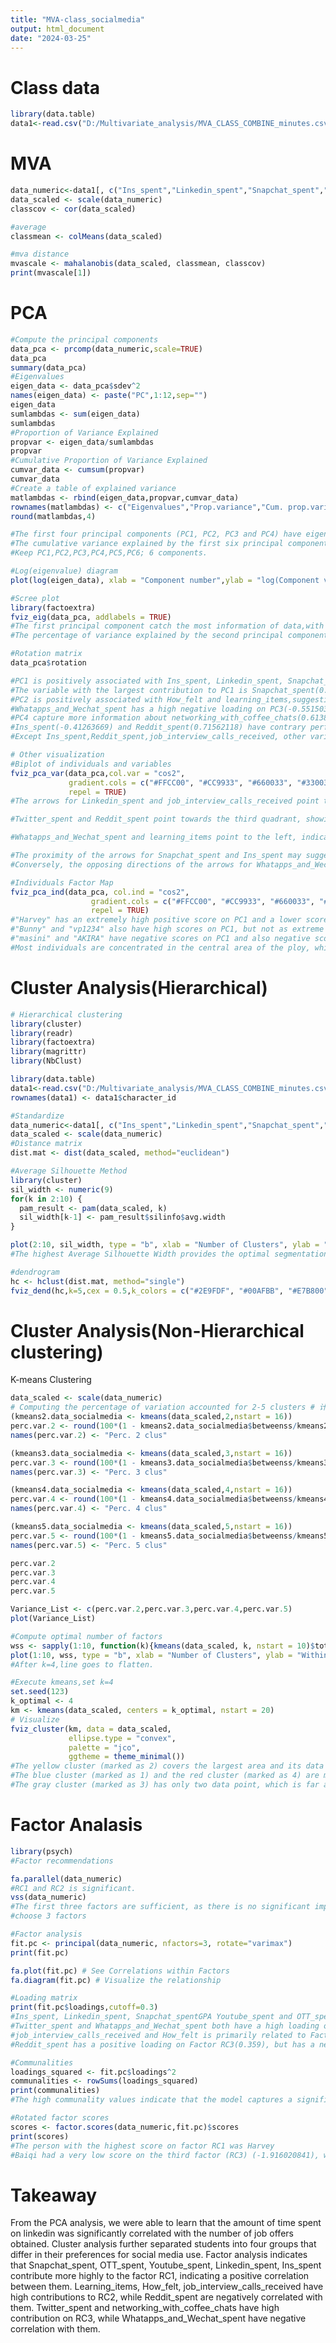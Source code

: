 ---
title: "MVA-class_socialmedia"
output: html_document
date: "2024-03-25"
---

# Class data

```{r}
library(data.table)
data1<-read.csv("D:/Multivariate_analysis/MVA_CLASS_COMBINE_minutes.csv",row.names=1, fill = TRUE)
```

# MVA

```{r }
data_numeric<-data1[, c("Ins_spent","Linkedin_spent","Snapchat_spent","Twitter_spent","Whatapps_and_Wechat_spent","Youtube_spent","OTT_spent","Reddit_spent","job_interview_calls_received","networking_with_coffee_chats","learning_items","How_felt")]
data_scaled <- scale(data_numeric)
classcov <- cor(data_scaled)

#average
classmean <- colMeans(data_scaled)

#mva distance
mvascale <- mahalanobis(data_scaled, classmean, classcov)
print(mvascale[1])

```
# PCA

```{r }

#Compute the principal components
data_pca <- prcomp(data_numeric,scale=TRUE) 
data_pca
summary(data_pca)
#Eigenvalues
eigen_data <- data_pca$sdev^2
names(eigen_data) <- paste("PC",1:12,sep="")
eigen_data
sumlambdas <- sum(eigen_data)
sumlambdas
#Proportion of Variance Explained
propvar <- eigen_data/sumlambdas
propvar
#Cumulative Proportion of Variance Explained
cumvar_data <- cumsum(propvar)
cumvar_data
#Create a table of explained variance
matlambdas <- rbind(eigen_data,propvar,cumvar_data)
rownames(matlambdas) <- c("Eigenvalues","Prop.variance","Cum. prop.variance")
round(matlambdas,4)   

#The first four principal components (PC1, PC2, PC3 and PC4) have eigenvalues greater than 1;
#The cumulative variance explained by the first six principal components amounts to 85.163%, which already surpasses the 85%.
#Keep PC1,PC2,PC3,PC4,PC5,PC6; 6 components.

#Log(eigenvalue) diagram
plot(log(eigen_data), xlab = "Component number",ylab = "log(Component variance)", type="l",main = "Log(eigenvalue) diagram")

#Scree plot
library(factoextra)
fviz_eig(data_pca, addlabels = TRUE)
#The first principal component catch the most information of data,with the percentage of 28.7%.
#The percentage of variance explained by the second principal component sees a significant drop, and then the variance explained by subsequent components gradually levels off.

#Rotation matrix 
data_pca$rotation

#PC1 is positively associated with Ins_spent, Linkedin_spent, Snapchat_spent, Youtube_spent and OTT_spent. On the contrary, PC1 is negative correlated with Twitter_spent, Whatapps_and_Wechat_spent and Reddit_spent.
#The variable with the largest contribution to PC1 is Snapchat_spent(0.47995436) and the least contribution is Reddit_spent(-0.03673098).
#PC2 is positively associated with How_felt and learning_items,suggesting PC2 maybe capture the link of happiness and learning new things.
#Whatapps_and_Wechat_spent has a high negative loading on PC3(-0.55150308),indicating it is negatively associated with PC3.
#PC4 capture more information about networking_with_coffee_chats(0.613829038).
#Ins_spent(-0.41263669) and Reddit_spent(0.71562118) have contrary performance on PC5.
#Except Ins_spent,Reddit_spent,job_interview_calls_received, other variable have positive contribution on PC6.

# Other visualization
#Biplot of individuals and variables
fviz_pca_var(data_pca,col.var = "cos2",
             gradient.cols = c("#FFCC00", "#CC9933", "#660033", "#330033"),
             repel = TRUE)
#The arrows for Linkedin_spent and job_interview_calls_received point towards the first quadrant, indicating they have positive loadings on both PC1 and PC2, suggesting a positive correlation with these components.

#Twitter_spent and Reddit_spent point towards the third quadrant, showing negative loadings on both PC1 and PC2, suggesting they are inversely related to the first two principal components. 

#Whatapps_and_Wechat_spent and learning_items point to the left, indicating negative loadings on PC1, contrasting with Snapchat_spent and Ins_spent. 

#The proximity of the arrows for Snapchat_spent and Ins_spent may suggest a positive correlation between these variables in the dataset. 
#Conversely, the opposing directions of the arrows for Whatapps_and_Wechat_spent and OTT_spent may indicate a negative correlation between these aspects.

#Individuals Factor Map
fviz_pca_ind(data_pca, col.ind = "cos2", 
                  gradient.cols = c("#FFCC00", "#CC9933", "#660033", "#330033"), 
                  repel = TRUE)
#"Harvey" has an extremely high positive score on PC1 and a lower score on PC2, and its color indicates a very high contribution on PC1.
#"Bunny" and "vp1234" also have high scores on PC1, but not as extreme as "Harvey".
#"masini" and "AKIRA" have negative scores on PC1 and also negative scores or scores close to zero on PC2.
#Most individuals are concentrated in the central area of the ploy, which means that their scores on PC1 and PC2 are relatively average.

```

# Cluster Analysis(Hierarchical)

```{r }
# Hierarchical clustering
library(cluster)
library(readr)
library(factoextra)
library(magrittr)
library(NbClust)

library(data.table)
data1<-read.csv("D:/Multivariate_analysis/MVA_CLASS_COMBINE_minutes.csv")
rownames(data1) <- data1$character_id

#Standardize
data_numeric<-data1[, c("Ins_spent","Linkedin_spent","Snapchat_spent","Twitter_spent","Whatapps_and_Wechat_spent","Youtube_spent","OTT_spent","Reddit_spent","job_interview_calls_received","networking_with_coffee_chats","learning_items","How_felt")]
data_scaled <- scale(data_numeric)
#Distance matrix
dist.mat <- dist(data_scaled, method="euclidean")

#Average Silhouette Method
library(cluster)
sil_width <- numeric(9)
for(k in 2:10) {
  pam_result <- pam(data_scaled, k)
  sil_width[k-1] <- pam_result$silinfo$avg.width
}

plot(2:10, sil_width, type = "b", xlab = "Number of Clusters", ylab = "Average Silhouette Width", main = "Average Silhouette Method")
#The highest Average Silhouette Width provides the optimal segmentation of the data,which appears at the position of k=5. However, this value is not very close to 1, indicating that the clustering effect may only be relatively better, but not particularly obvious.

#dendrogram
hc <- hclust(dist.mat, method="single")
fviz_dend(hc,k=5,cex = 0.5,k_colors = c("#2E9FDF", "#00AFBB", "#E7B800", "#FC4E07","#C3B1E1"),color_labels_by_k = TRUE, rect = TRUE, ylab="Distance between students",main="Dendrogram of students")
```

# Cluster Analysis(Non-Hierarchical clustering)
K-means Clustering
```{r}
data_scaled <- scale(data_numeric)
# Computing the percentage of variation accounted for 2-5 clusters # 计算2到5个聚类所解释的变异百分比
(kmeans2.data_socialmedia <- kmeans(data_scaled,2,nstart = 16))
perc.var.2 <- round(100*(1 - kmeans2.data_socialmedia$betweenss/kmeans2.data_socialmedia$totss),1)
names(perc.var.2) <- "Perc. 2 clus"

(kmeans3.data_socialmedia <- kmeans(data_scaled,3,nstart = 16))
perc.var.3 <- round(100*(1 - kmeans3.data_socialmedia$betweenss/kmeans3.data_socialmedia$totss),1)
names(perc.var.3) <- "Perc. 3 clus"

(kmeans4.data_socialmedia <- kmeans(data_scaled,4,nstart = 16))
perc.var.4 <- round(100*(1 - kmeans4.data_socialmedia$betweenss/kmeans4.data_socialmedia$totss),1)
names(perc.var.4) <- "Perc. 4 clus"

(kmeans5.data_socialmedia <- kmeans(data_scaled,5,nstart = 16))
perc.var.5 <- round(100*(1 - kmeans5.data_socialmedia$betweenss/kmeans5.data_socialmedia$totss),1)
names(perc.var.5) <- "Perc. 5 clus"

perc.var.2
perc.var.3
perc.var.4
perc.var.5

Variance_List <- c(perc.var.2,perc.var.3,perc.var.4,perc.var.5)
plot(Variance_List)

#Compute optimal number of factors
wss <- sapply(1:10, function(k){kmeans(data_scaled, k, nstart = 10)$tot.withinss})
plot(1:10, wss, type = "b", xlab = "Number of Clusters", ylab = "Within groups sum of squares")
#After k=4,line goes to flatten.

#Execute kmeans,set k=4
set.seed(123)
k_optimal <- 4
km <- kmeans(data_scaled, centers = k_optimal, nstart = 20)
# Visualize
fviz_cluster(km, data = data_scaled,
             ellipse.type = "convex",
             palette = "jco",
             ggtheme = theme_minimal())
#The yellow cluster (marked as 2) covers the largest area and its data points are relatively scattered.
#The blue cluster (marked as 1) and the red cluster (marked as 4) are more concentrated.
#The gray cluster (marked as 3) has only two data point, which is far apart from the other clusters.
```

# Factor Analasis

```{r }
library(psych)
#Factor recommendations

fa.parallel(data_numeric)
#RC1 and RC2 is significant.
vss(data_numeric)  
#The first three factors are sufficient, as there is no significant improvement in the model fit beyond 3 factors.
#choose 3 factors

#Factor analysis
fit.pc <- principal(data_numeric, nfactors=3, rotate="varimax")
print(fit.pc) 

fa.plot(fit.pc) # See Correlations within Factors
fa.diagram(fit.pc) # Visualize the relationship

#Loading matrix
print(fit.pc$loadings,cutoff=0.3)
#Ins_spent, Linkedin_spent, Snapchat_spentGPA Youtube_spent and OTT_spent have high positive loadings on Factor RC1, indicating they are highly related to RC1. Espercially, Snapchat_spent has an extremely high loading on Factor RC1(0.928), indicating an almost perfect correlation. Networking_with_coffee_chats and learning_items has a negative loading on Factor RC1, but this relationship is relatively weaker.
#Twitter_spent and Whatapps_and_Wechat_spent both have a high loading on Factor RC3, but the former one has a positive loading and the latter one has negative one.
#job_interview_calls_received and How_felt is primarily related to Factor RC2.
#Reddit_spent has a positive loading on Factor RC3(0.359), but has a negative loading on RC2(-0.386).

#Communalities
loadings_squared <- fit.pc$loadings^2
communalities <- rowSums(loadings_squared)
print(communalities)
#The high communality values indicate that the model captures a significant portion of the variance for most of the variables. Especially for Social_Integration and Sport_Hours_Per_Week, their high communalities suggest a strong correlation with the factors. As for Gaming_Hours_Per_Week, its lower communality maybe imply that there are other factors affecting gaming time that are not captured by the factors in the model.

#Rotated factor scores 
scores <- factor.scores(data_numeric,fit.pc)$scores
print(scores)
#The person with the highest score on factor RC1 was Harvey
#Baiqi had a very low score on the third factor (RC3) (-1.916020841), which may mean that Baiqi is lacking in the characteristics represented by this factor.

```
# Takeaway

From the PCA analysis, we were able to learn that the amount of time spent on linkedin was significantly correlated with the number of job offers obtained.
Cluster analysis further separated students into four groups that differ in their preferences for social media use.
Factor analysis indicates that Snapchat_spent, OTT_spent, Youtube_spent, Linkedin_spent, Ins_spent contribute more highly to the factor RC1, indicating a positive correlation between them. Learning_items, How_felt, job_interview_calls_received have high contributions to RC2, while Reddit_spent are negatively correlated with them. Twitter_spent and networking_with_coffee_chats have high contribution on RC3, while Whatapps_and_Wechat_spent have negative correlation with them.



